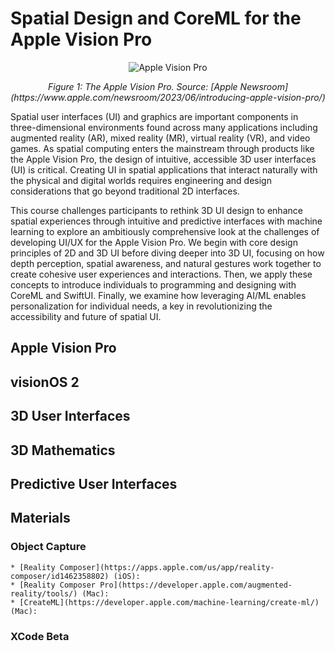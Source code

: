 # Spatial Design and CoreML for the Apple Vision Pro

<p align="center">
  <img src="https://www.apple.com/newsroom/images/media/introducing-apple-vision-pro/Apple-WWDC23-Vision-Pro-glass-230605_big.jpg.large_2x.jpg" alt="Apple Vision Pro"/>
</p>

<p align="center"><em>Figure 1: The Apple Vision Pro. Source: [Apple Newsroom](https://www.apple.com/newsroom/2023/06/introducing-apple-vision-pro/)</em></p>

Spatial user interfaces (UI) and graphics are important components in three-dimensional environments found across many applications including augmented reality (AR), mixed reality (MR), virtual reality (VR), and video games. As spatial computing enters the mainstream through products like the Apple Vision Pro, the design of intuitive, accessible 3D user interfaces (UI) is critical. Creating UI in spatial applications that interact naturally with the physical and digital worlds requires engineering and design considerations that go beyond traditional 2D interfaces.

This course challenges participants to rethink 3D UI design to enhance spatial experiences through intuitive and predictive interfaces with machine learning to explore an ambitiously comprehensive look at the challenges of developing UI/UX for the Apple Vision Pro. We begin with core design principles of 2D and 3D UI before diving deeper into 3D UI, focusing on how depth perception, spatial awareness, and natural gestures work together to create cohesive user experiences and interactions. Then, we apply these concepts to introduce individuals to programming and designing with CoreML and SwiftUI. Finally, we examine how leveraging AI/ML enables personalization for individual needs, a key in revolutionizing the accessibility and future of spatial UI.

## Apple Vision Pro

## visionOS 2

## 3D User Interfaces

## 3D Mathematics

## Predictive User Interfaces

## Materials

### Object Capture
    * [Reality Composer](https://apps.apple.com/us/app/reality-composer/id1462358802) (iOS): 
    * [Reality Composer Pro](https://developer.apple.com/augmented-reality/tools/) (Mac):
    * [CreateML](https://developer.apple.com/machine-learning/create-ml/) (Mac):

### XCode Beta
